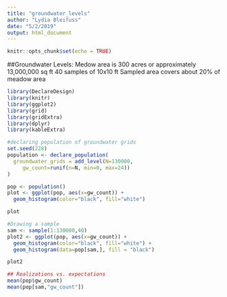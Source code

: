 ```yaml
---
title: "groundwater_levels"
author: "Lydia Bleifuss"
date: "5/2/2019"
output: html_document
---
```


```r
knitr::opts_chunk$set(echo = TRUE)
```


##Groundwater Levels:
Medow area is 300 acres or approximately 13,000,000 sq ft
40 samples of 10x10 ft 
Sampled area covers about 20% of meadow area

```r
library(DeclareDesign)
library(knitr)
library(ggplot2)
library(grid)
library(gridExtra)
library(dplyr)
library(kableExtra)
```

```r
#declaring population of groundwater grids 
set.seed(228)
population <- declare_population(
  groundwater_grids = add_level(N=130000, 
     gw_count=runif(n=N, min=0, max=24))
)

pop <- population()
plot <- ggplot(pop, aes(x=gw_count)) + 
  geom_histogram(color="black", fill="white")

plot
```


```r
#Drawing a sample
sam <- sample(1:130000,40)
plot2 <- ggplot(pop, aes(x=gw_count)) + 
  geom_histogram(color="black", fill="white") +
  geom_histogram(data=pop[sam,], fill = "black")

plot2

```


```r
## Realizations vs. expectations
mean(pop$gw_count)
mean(pop[sam,"gw_count"])
```


